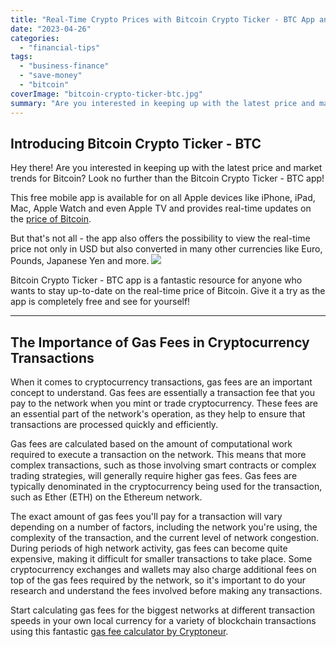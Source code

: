 ```yaml
---
title: "Real-Time Crypto Prices with Bitcoin Crypto Ticker - BTC App and the Importance of Gas Fees"
date: "2023-04-26"
categories: 
  - "financial-tips"
tags: 
  - "business-finance"
  - "save-money"
  - "bitcoin"
coverImage: "bitcoin-crypto-ticker-btc.jpg"
summary: "Are you interested in keeping up with the latest price and market trends for Bitcoin? Look no further than the Bitcoin Crypto Ticker - BTC app."
---
```

## Introducing Bitcoin Crypto Ticker - BTC
Hey there! Are you interested in keeping up with the latest price and market trends for Bitcoin? Look no further than the Bitcoin Crypto Ticker - BTC app!

This free mobile app is available for on all Apple devices like iPhone, iPad, Mac, Apple Watch and even Apple TV and provides real-time updates on the [price of Bitcoin](https://apps.apple.com/us/app/bitcoin-crypto-ticker-btc/id1204742867).

But that's not all - the app also offers the possibility to view the real-time price not only in USD but also converted in many other currencies like Euro, Pounds, Japanese Yen and more.
![](/images/blog-images/bitcoin-crypto-ticker-screenshot.jpg)

Bitcoin Crypto Ticker - BTC app is a fantastic resource for anyone who wants to stay up-to-date on the real-time price of Bitcoin. Give it a try as the app is completely free and see for yourself!

* * * 
## The Importance of Gas Fees in Cryptocurrency Transactions

When it comes to cryptocurrency transactions, gas fees are an important concept to understand. Gas fees are essentially a transaction fee that you pay to the network when you mint or trade cryptocurrency. These fees are an essential part of the network's operation, as they help to ensure that transactions are processed quickly and efficiently.

Gas fees are calculated based on the amount of computational work required to execute a transaction on the network. This means that more complex transactions, such as those involving smart contracts or complex trading strategies, will generally require higher gas fees. Gas fees are typically denominated in the cryptocurrency being used for the transaction, such as Ether (ETH) on the Ethereum network.

The exact amount of gas fees you'll pay for a transaction will vary depending on a number of factors, including the network you're using, the complexity of the transaction, and the current level of network congestion. During periods of high network activity, gas fees can become quite expensive, making it difficult for smaller transactions to take place. Some cryptocurrency exchanges and wallets may also charge additional fees on top of the gas fees required by the network, so it's important to do your research and understand the fees involved before making any transactions.

Start calculating gas fees for the biggest networks at different transaction speeds in your own local currency for a variety of blockchain transactions using this fantastic [gas fee calculator by Cryptoneur](https://www.cryptoneur.xyz/en/gas-fees-calculator).